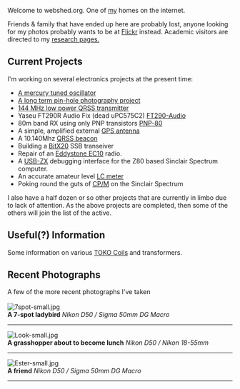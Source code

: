 Welcome to webshed.org.  One of [[About Me|my]] homes on the internet.

Friends & family that have ended up here are probably lost, anyone looking for my photos probably wants to be at [http://www.flickr.com/photos/dtl/ Flickr] instead. Academic visitors are directed to my [[Research_Interests |research pages.]]



== Current Projects ==

I'm working on several electronics projects at the present time:
* [[Mercury_PTO|A mercury tuned oscillator]]
* [[Solargraphy|A long term pin-hole photography project]]
* [[QRSS_2m|144 MHz low power QRSS transmitter]]
* Yaseu FT290R Audio Fix (dead uPC575C2) [[FT290-Audio]]
* 80m band RX using only PNP transistors [[PNP-80]]
* A simple, amplified external [[GPS_Antenna|GPS antenna]]
* A 10.140Mhz [[QRSS_Beacon|QRSS beacon]]
* Building a [[BitX20|BitX20]] SSB transeiver 
* Repair of an [[Eddystone_EC10|Eddystone EC10]] radio.
* A [[USB-ZX]] debugging interface for the Z80 based Sinclair Spectrum computer.
* An accurate amateur level [[LC meter]]
* Poking round the guts of [[CPM|CP/M]] on the Sinclair Spectrum
I also have a half dozen or so other projects that are currently in limbo due to lack of attention. As the above projects are completed, then some of the others will join the list of the active.

== Useful(?) Information ==

Some information on various [[TOKO Coils]] and transformers.

== Recent Photographs ==

A few of the more recent photographs I've taken<br><br>
[[Image:7spot-small.jpg]]
<br>'''A 7-spot ladybird'''
''Nikon D50 / Sigma 50mm DG Macro''
----
[[Image:Look-small.jpg]]
<br>'''A grasshopper about to become lunch'''
''Nikon D50 / Nikon 18-55mm ''
----
[[Image:Ester-small.jpg]]
<br>'''A friend'''
''Nikon D50 / Sigma 50mm DG Macro''
----